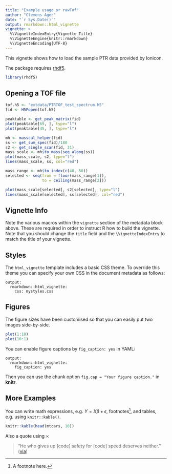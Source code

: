 ```yaml
---
title: "Example usage or rawTof"
author: "Clemens Ager"
date: "`r Sys.Date()`"
output: rmarkdown::html_vignette
vignette: >
  %\VignetteIndexEntry{Vignette Title}
  %\VignetteEngine{knitr::rmarkdown}
  %\VignetteEncoding{UTF-8}
---
```


This vignette shows how to load the sample PTR data provided by
Ionicon.

The package requires [rhdf5](https://bioconductor.org/packages/release/bioc/html/rhdf5.html).
```r
library(rhdf5)
```

## Opening a TOF file

```r
tof.h5 <- "extdata/PTRTOF_test_spectrum.h5"
fid <- H5Fopen(tof.h5)
```

```r
peaktable <- get_peak_matrix(fid)
plot(peaktable[69, ], type="l")
plot(peaktable[45, ], type="l")

mh <- masscal_helper(fid)
ss <- get_sum_spec(fid)/180
s2 <- get_single_scan(fid, 31)
mass_scale <- mh$to_mass(seq_along(ss))
plot(mass_scale, s2, type="l")
lines(mass_scale, ss, col="red")

mass_range <- mh$to_index(c(40, 50))
selected <- seq(from = floor(mass_range[1]),
                to = ceiling(mass_range[2]))

plot(mass_scale[selected], s2[selected], type="l")
lines(mass_scale[selected], ss[selected], col="red")
```



## Vignette Info

Note the various macros within the `vignette` section of the metadata block above. These are required in order to instruct R how to build the vignette. Note that you should change the `title` field and the `\VignetteIndexEntry` to match the title of your vignette.

## Styles

The `html_vignette` template includes a basic CSS theme. To override this theme you can specify your own CSS in the document metadata as follows:

    output: 
      rmarkdown::html_vignette:
        css: mystyles.css

## Figures

The figure sizes have been customised so that you can easily put two images side-by-side. 

```r
plot(1:10)
plot(10:1)
```

You can enable figure captions by `fig_caption: yes` in YAML:

    output:
      rmarkdown::html_vignette:
        fig_caption: yes

Then you can use the chunk option `fig.cap = "Your figure caption."` in **knitr**.

## More Examples

You can write math expressions, e.g. $Y = X\beta + \epsilon$, footnotes^[A footnote here.], and tables, e.g. using `knitr::kable()`.

```r
knitr::kable(head(mtcars, 10))
```

Also a quote using `>`:

> "He who gives up [code] safety for [code] speed deserves neither."
([via](https://twitter.com/hadleywickham/status/504368538874703872))

